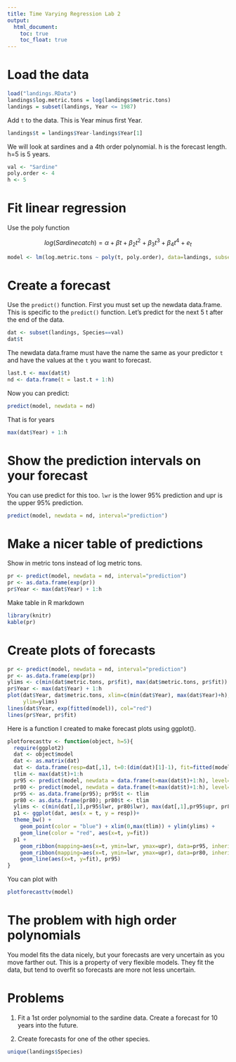 ```yaml
---
title: Time Varying Regression Lab 2
output:
  html_document:
    toc: true
    toc_float: true
---
```


# Load the data

```r
load("landings.RData")
landings$log.metric.tons = log(landings$metric.tons)
landings = subset(landings, Year <= 1987)
```

Add `t` to the data.  This is Year minus first Year.

```r
landings$t = landings$Year-landings$Year[1]
```

We will look at sardines and a 4th order polynomial. h is the forecast length.  h=5 is 5 years.

```r
val <- "Sardine"
poly.order <- 4
h <- 5
```

# Fit linear regression

Use the poly function

$$log(Sardine catch) = \alpha + \beta t + \beta_2 t^2 + \beta_3 t^3 + \beta_4 t^4 + e_t$$

```r
model <- lm(log.metric.tons ~ poly(t, poly.order), data=landings, subset=Species==val)
```


# Create a forecast

Use the `predict()` function.  First you must set up the newdata data.frame.  This is specific to the `predict()` function.  Let's predict for the next 5 t after the end of the data.

```r
dat <- subset(landings, Species==val)
dat$t
```

The newdata data.frame must have the name the same as your predictor `t` and have the values at the `t` you want to forecast.

```r
last.t <- max(dat$t)
nd <- data.frame(t = last.t + 1:h)
```

Now you can predict:

```r
predict(model, newdata = nd)
```

That is for years

```r
max(dat$Year) + 1:h
```

# Show the prediction intervals on your forecast

You can use predict for this too. `lwr` is the lower 95% prediction and upr is the upper 95% prediction.

```r
predict(model, newdata = nd, interval="prediction")
```

# Make a nicer table of predictions

Show in metric tons instead of log metric tons.

```r
pr <- predict(model, newdata = nd, interval="prediction")
pr <- as.data.frame(exp(pr))
pr$Year <- max(dat$Year) + 1:h
```

Make table in R markdown

```r
library(knitr)
kable(pr)
```

# Create plots of forecasts

```r
pr <- predict(model, newdata = nd, interval="prediction")
pr <- as.data.frame(exp(pr))
ylims <- c(min(dat$metric.tons, pr$fit), max(dat$metric.tons, pr$fit))
pr$Year <- max(dat$Year) + 1:h
plot(dat$Year, dat$metric.tons, xlim=c(min(dat$Year), max(dat$Year)+h),
     ylim=ylims)
lines(dat$Year, exp(fitted(model)), col="red")
lines(pr$Year, pr$fit)
```

Here is a function I created to make forecast plots using ggplot().

```r
plotforecasttv <- function(object, h=5){
  require(ggplot2)
  dat <- object$model
  dat <- as.matrix(dat)
  dat <- data.frame(resp=dat[,1], t=0:(dim(dat)[1]-1), fit=fitted(model))
  tlim <- max(dat$t)+1:h
  pr95 <- predict(model, newdata = data.frame(t=max(dat$t)+1:h), level=0.95, interval="prediction")
  pr80 <- predict(model, newdata = data.frame(t=max(dat$t)+1:h), level=0.80, interval="prediction")
  pr95 <- as.data.frame(pr95); pr95$t <- tlim
  pr80 <- as.data.frame(pr80); pr80$t <- tlim
  ylims <- c(min(dat[,1],pr95$lwr, pr80$lwr), max(dat[,1],pr95$upr, pr80$upr))
  p1 <- ggplot(dat, aes(x = t, y = resp))+
  theme_bw() +
    geom_point(color = "blue") + xlim(0,max(tlim)) + ylim(ylims) +
    geom_line(color = "red", aes(x=t, y=fit))
  p1 + 
    geom_ribbon(mapping=aes(x=t, ymin=lwr, ymax=upr), data=pr95, inherit.aes=FALSE, fill = "grey50") +
    geom_ribbon(mapping=aes(x=t, ymin=lwr, ymax=upr), data=pr80, inherit.aes=FALSE, fill = "grey75") +
    geom_line(aes(x=t, y=fit), pr95)
}
```

You can plot with

```r
plotforecasttv(model)
```

# The problem with high order polynomials

You model fits the data nicely, but your forecasts are very uncertain as you move farther out.  This is a property of very flexible models.  They fit the data, but tend to overfit so forecasts are more not less uncertain.

# Problems

1. Fit a 1st order polynomial to the sardine data.  Create a forecast for 10 years into the future.

1. Create forecasts for one of the other species.

```r
unique(landings$Species)
```
